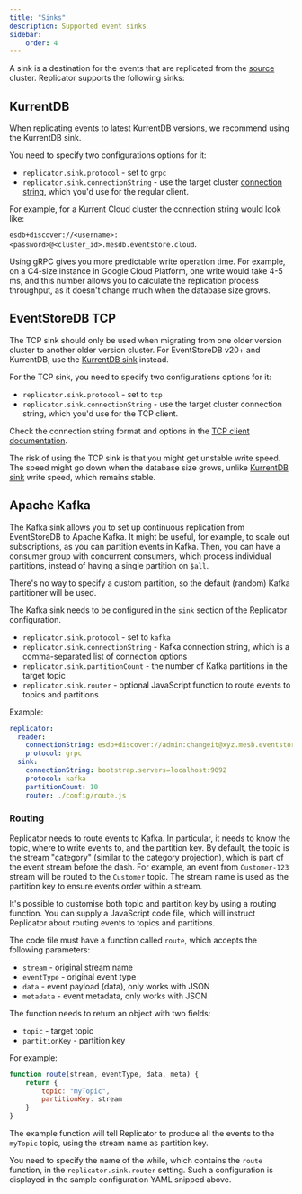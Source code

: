 ```yaml
---
title: "Sinks"
description: Supported event sinks
sidebar:
    order: 4
---
```



A sink is a destination for the events that are replicated from the [source](../readers/) cluster.
Replicator supports the following sinks:

## KurrentDB

When replicating events to latest KurrentDB versions, we recommend using the KurrentDB sink.

You need to specify two configurations options for it:

- `replicator.sink.protocol` - set to `grpc`
- `replicator.sink.connectionString` - use the target cluster [connection string](https://docs.kurrent.io/clients/grpc/getting-started.html#connection-string), which you'd use for the regular client.

For example, for a Kurrent Cloud cluster the connection string would look like:

`esdb+discover://<username>:<password>@<cluster_id>.mesdb.eventstore.cloud`.

Using gRPC gives you more predictable write operation time. For example, on a C4-size instance in Google Cloud Platform, one write would take 4-5 ms, and this number allows you to calculate the replication process throughput, as it doesn't change much when the database size grows. 

## EventStoreDB TCP <Badge text="Legacy" variant="note" />

The TCP sink should only be used when migrating from one older version cluster to another older version cluster. For EventStoreDB v20+ and KurrentDB, use the [KurrentDB sink](#kurrentdb) instead.

For the TCP sink, you need to specify two configurations options for it:

- `replicator.sink.protocol` - set to `tcp`
- `replicator.sink.connectionString` - use the target cluster connection string, which you'd use for the TCP client.

Check the connection string format and options in the [TCP client documentation](https://docs.kurrent.io/clients/tcp/dotnet/21.2/connecting.html#connection-string).

The risk of using the TCP sink is that you might get unstable write speed. The speed might go down when the database size grows, unlike [KurrentDB sink](#kurrentdb) write speed, which remains stable.

## Apache Kafka <Badge text="Experimental" variant="caution" />

The Kafka sink allows you to set up continuous replication from EventStoreDB to Apache Kafka. It might be useful, for example, to scale out subscriptions, as you can partition events in Kafka. Then, you can have a consumer group with concurrent consumers, which process individual partitions, instead of having a single partition on `$all`.

There's no way to specify a custom partition, so the default (random) Kafka partitioner will be used.

The Kafka sink needs to be configured in the `sink` section of the Replicator configuration.

- `replicator.sink.protocol` - set to `kafka`
- `replicator.sink.connectionString` - Kafka connection string, which is a comma-separated list of connection options
- `replicator.sink.partitionCount` - the number of Kafka partitions in the target topic
- `replicator.sink.router` - optional JavaScript function to route events to topics and partitions

Example:
```yaml
replicator:
  reader:
    connectionString: esdb+discover://admin:changeit@xyz.mesb.eventstore.cloud
    protocol: grpc
  sink:
    connectionString: bootstrap.servers=localhost:9092
    protocol: kafka
    partitionCount: 10
    router: ./config/route.js
```

### Routing

Replicator needs to route events to Kafka. In particular, it needs to know the topic, where to write events to, and the partition key. By default, the topic is the stream "category" (similar to the category projection), which is part of the event stream before the dash. For example, an event from `Customer-123` stream will be routed to the `Customer` topic. The stream name is used as the partition key to ensure events order within a stream.

It's possible to customise both topic and partition key by using a routing function. You can supply a JavaScript code file, which will instruct Replicator about routing events to topics and partitions.

The code file must have a function called `route`, which accepts the following parameters:

- `stream` - original stream name
- `eventType` - original event type
- `data` - event payload (data), only works with JSON
- `metadata` - event metadata, only works with JSON

The function needs to return an object with two fields:

- `topic` - target topic
- `partitionKey` - partition key

For example:

```js
function route(stream, eventType, data, meta) {
    return {
        topic: "myTopic",
        partitionKey: stream
    }
}
```

The example function will tell Replicator to produce all the events to the `myTopic` topic, using the stream name as partition key.

You need to specify the name of the while, which contains the `route` function, in the `replicator.sink.router` setting. Such a configuration is displayed in the sample configuration YAML snipped above. 
